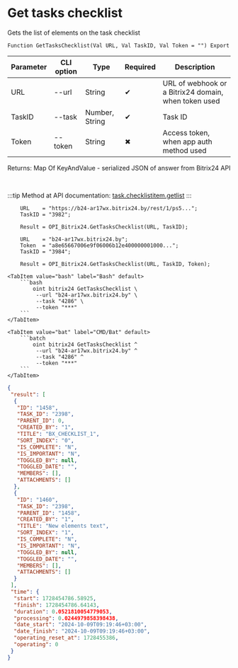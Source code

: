 ﻿---
sidebar_position: 4
---


# Get tasks checklist
 Gets the list of elements on the task checklist



`Function GetTasksChecklist(Val URL, Val TaskID, Val Token = "") Export`

  | Parameter | CLI option | Type | Required | Description |
  |-|-|-|-|-|
  | URL | --url | String | &#x2714; | URL of webhook or a Bitrix24 domain, when token used |
  | TaskID | --task | Number, String | &#x2714; | Task ID |
  | Token | --token | String | &#x2716; | Access token, when app auth method used |

  
  Returns:  Map Of KeyAndValue - serialized JSON of answer from Bitrix24 API

<br/>

:::tip
Method at API documentation: [task.checklistitem.getlist](https://dev.1c-bitrix.ru/rest_help/tasks/task/checklistitem/getlist.php)
:::
<br/>



```bsl title="1C:Enterprise/OneScript code example"
    URL    = "https://b24-ar17wx.bitrix24.by/rest/1/ps5...";
    TaskID = "3982";

    Result = OPI_Bitrix24.GetTasksChecklist(URL, TaskID);

    URL    = "b24-ar17wx.bitrix24.by";
    Token  = "a8e65667006e9f06006b12e400000001000...";
    TaskID = "3984";

    Result = OPI_Bitrix24.GetTasksChecklist(URL, TaskID, Token);
```
 

 <Tabs>
  
    <TabItem value="bash" label="Bash" default>
        ```bash
            oint bitrix24 GetTasksChecklist \
             --url "b24-ar17wx.bitrix24.by" \
             --task "4286" \
             --token "***"
        ```
    </TabItem>
  
    <TabItem value="bat" label="CMD/Bat" default>
        ```batch
            oint bitrix24 GetTasksChecklist ^
             --url "b24-ar17wx.bitrix24.by" ^
             --task "4286" ^
             --token "***"
        ```
    </TabItem>
</Tabs>


```json title="Result"
{
 "result": [
  {
   "ID": "1458",
   "TASK_ID": "2398",
   "PARENT_ID": 0,
   "CREATED_BY": "1",
   "TITLE": "BX_CHECKLIST_1",
   "SORT_INDEX": "0",
   "IS_COMPLETE": "N",
   "IS_IMPORTANT": "N",
   "TOGGLED_BY": null,
   "TOGGLED_DATE": "",
   "MEMBERS": [],
   "ATTACHMENTS": []
  },
  {
   "ID": "1460",
   "TASK_ID": "2398",
   "PARENT_ID": "1458",
   "CREATED_BY": "1",
   "TITLE": "New elements text",
   "SORT_INDEX": "1",
   "IS_COMPLETE": "N",
   "IS_IMPORTANT": "N",
   "TOGGLED_BY": null,
   "TOGGLED_DATE": "",
   "MEMBERS": [],
   "ATTACHMENTS": []
  }
 ],
 "time": {
  "start": 1728454786.58925,
  "finish": 1728454786.64143,
  "duration": 0.0521810054779053,
  "processing": 0.0244979858398438,
  "date_start": "2024-10-09T09:19:46+03:00",
  "date_finish": "2024-10-09T09:19:46+03:00",
  "operating_reset_at": 1728455386,
  "operating": 0
 }
}
```
